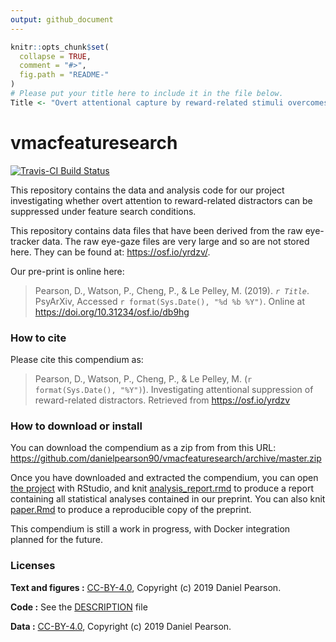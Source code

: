 ```yaml
---
output: github_document
---
```


<!-- README.md is generated from README.Rmd. Please edit that file -->

```r
knitr::opts_chunk$set(
  collapse = TRUE,
  comment = "#>",
  fig.path = "README-"
)
# Please put your title here to include it in the file below. 
Title <- "Overt attentional capture by reward-related stimuli overcomes inhibitory suppression"
```

# vmacfeaturesearch

[![Travis-CI Build Status](https://travis-ci.org/danielpearson90/vmacfeaturesearch.svg?branch=master)](https://travis-ci.org/danielpearson90/vmacfeaturesearch)

This repository contains the data and analysis code for our project investigating whether overt attention to reward-related distractors can be suppressed under feature search conditions.

This repository contains data files that have been derived from the raw eye-tracker data. The raw eye-gaze files are very large and so are not stored here. They can be found at: <https://osf.io/yrdzv/>.

Our pre-print is online here:

> Pearson, D., Watson, P., Cheng, P., & Le Pelley, M. (2019). _`r Title`_. PsyArXiv, Accessed `r format(Sys.Date(), "%d %b %Y")`. Online at <https://doi.org/10.31234/osf.io/db9hg>


### How to cite

Please cite this compendium as:

> Pearson, D., Watson, P., Cheng, P., & Le Pelley, M. (`r format(Sys.Date(), "%Y")`). Investigating attentional suppression of reward-related distractors. Retrieved from <https://osf.io/yrdzv>

### How to download or install

You can download the compendium as a zip from from this URL: <https://github.com/danielpearson90/vmacfeaturesearch/archive/master.zip>

Once you have downloaded and extracted the compendium, you can open [the project](vmacfeaturesearch.Rproj) with RStudio, and knit [analysis_report.rmd](analysis/analysis_report.rmd) to produce a report containing all statistical analyses contained in our preprint. You can also knit [paper.Rmd](analysis/paper/paper.Rmd) to produce a reproducible copy of the preprint.

This compendium is still a work in progress, with Docker integration planned for the future.

### Licenses

**Text and figures :**  [CC-BY-4.0](http://creativecommons.org/licenses/by/4.0/), Copyright (c) 2019 Daniel Pearson.

**Code :** See the [DESCRIPTION](DESCRIPTION) file

**Data :** [CC-BY-4.0](http://creativecommons.org/licenses/by/4.0/), Copyright (c) 2019 Daniel Pearson.


